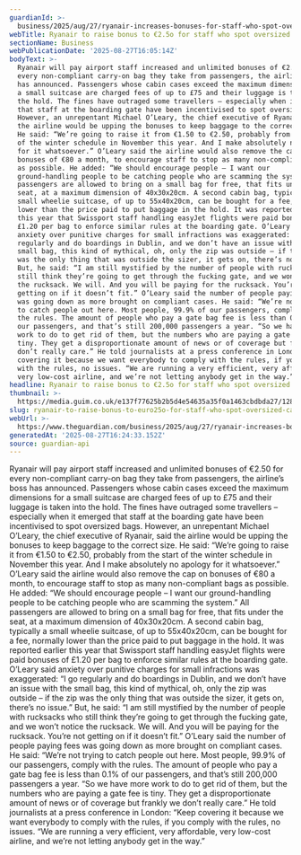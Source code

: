 ```yaml
---
guardianId: >-
  business/2025/aug/27/ryanair-increases-bonuses-for-staff-who-spot-oversized-cabin-bags
webTitle: Ryanair to raise bonus to €2.5o for staff who spot oversized cabin bags
sectionName: Business
webPublicationDate: '2025-08-27T16:05:14Z'
bodyText: >-
  Ryanair will pay airport staff increased and unlimited bonuses of €2.50 for
  every non-compliant carry-on bag they take from passengers, the airline’s boss
  has announced. Passengers whose cabin cases exceed the maximum dimensions for
  a small suitcase are charged fees of up to £75 and their luggage is taken into
  the hold. The fines have outraged some travellers – especially when it emerged
  that staff at the boarding gate have been incentivised to spot oversized bags.
  However, an unrepentant Michael O’Leary, the chief executive of Ryanair, said
  the airline would be upping the bonuses to keep baggage to the correct size.
  He said: “We’re going to raise it from €1.50 to €2.50, probably from the start
  of the winter schedule in November this year. And I make absolutely no apology
  for it whatsoever.” O’Leary said the airline would also remove the cap on
  bonuses of €80 a month, to encourage staff to stop as many non-compliant bags
  as possible. He added: “We should encourage people – I want our
  ground-handling people to be catching people who are scamming the system.” All
  passengers are allowed to bring on a small bag for free, that fits under the
  seat, at a maximum dimension of 40x30x20cm. A second cabin bag, typically a
  small wheelie suitcase, of up to 55x40x20cm, can be bought for a fee, normally
  lower than the price paid to put baggage in the hold. It was reported earlier
  this year that Swissport staff handling easyJet flights were paid bonuses of
  £1.20 per bag to enforce similar rules at the boarding gate. O’Leary said
  anxiety over punitive charges for small infractions was exaggerated: “I go
  regularly and do boardings in Dublin, and we don’t have an issue with the
  small bag, this kind of mythical, oh, only the zip was outside – if the zip
  was the only thing that was outside the sizer, it gets on, there’s no issue.”
  But, he said: “I am still mystified by the number of people with rucksacks who
  still think they’re going to get through the fucking gate, and we won’t notice
  the rucksack. We will. And you will be paying for the rucksack. You’re not
  getting on if it doesn’t fit.” O’Leary said the number of people paying fees
  was going down as more brought on compliant cases. He said: “We’re not trying
  to catch people out here. Most people, 99.9% of our passengers, comply with
  the rules. The amount of people who pay a gate bag fee is less than 0.1% of
  our passengers, and that’s still 200,000 passengers a year. “So we have more
  work to do to get rid of them, but the numbers who are paying a gate fee is
  tiny. They get a disproportionate amount of news or of coverage but frankly we
  don’t really care.” He told journalists at a press conference in London: “Keep
  covering it because we want everybody to comply with the rules, if you comply
  with the rules, no issues. “We are running a very efficient, very affordable,
  very low-cost airline, and we’re not letting anybody get in the way.”
headline: Ryanair to raise bonus to €2.5o for staff who spot oversized cabin bags
thumbnail: >-
  https://media.guim.co.uk/e137f77625b2b5d4e54635a35f0a1463cbdbda27/1288_0_6440_5152/500.jpg
slug: ryanair-to-raise-bonus-to-euro25o-for-staff-who-spot-oversized-cabin-bags
webUrl: >-
  https://www.theguardian.com/business/2025/aug/27/ryanair-increases-bonuses-for-staff-who-spot-oversized-cabin-bags
generatedAt: '2025-08-27T16:24:33.152Z'
source: guardian-api
---
```

Ryanair will pay airport staff increased and unlimited bonuses of €2.50 for every non-compliant carry-on bag they take from passengers, the airline’s boss has announced. Passengers whose cabin cases exceed the maximum dimensions for a small suitcase are charged fees of up to £75 and their luggage is taken into the hold. The fines have outraged some travellers – especially when it emerged that staff at the boarding gate have been incentivised to spot oversized bags. However, an unrepentant Michael O’Leary, the chief executive of Ryanair, said the airline would be upping the bonuses to keep baggage to the correct size. He said: “We’re going to raise it from €1.50 to €2.50, probably from the start of the winter schedule in November this year. And I make absolutely no apology for it whatsoever.” O’Leary said the airline would also remove the cap on bonuses of €80 a month, to encourage staff to stop as many non-compliant bags as possible. He added: “We should encourage people – I want our ground-handling people to be catching people who are scamming the system.” All passengers are allowed to bring on a small bag for free, that fits under the seat, at a maximum dimension of 40x30x20cm. A second cabin bag, typically a small wheelie suitcase, of up to 55x40x20cm, can be bought for a fee, normally lower than the price paid to put baggage in the hold. It was reported earlier this year that Swissport staff handling easyJet flights were paid bonuses of £1.20 per bag to enforce similar rules at the boarding gate. O’Leary said anxiety over punitive charges for small infractions was exaggerated: “I go regularly and do boardings in Dublin, and we don’t have an issue with the small bag, this kind of mythical, oh, only the zip was outside – if the zip was the only thing that was outside the sizer, it gets on, there’s no issue.” But, he said: “I am still mystified by the number of people with rucksacks who still think they’re going to get through the fucking gate, and we won’t notice the rucksack. We will. And you will be paying for the rucksack. You’re not getting on if it doesn’t fit.” O’Leary said the number of people paying fees was going down as more brought on compliant cases. He said: “We’re not trying to catch people out here. Most people, 99.9% of our passengers, comply with the rules. The amount of people who pay a gate bag fee is less than 0.1% of our passengers, and that’s still 200,000 passengers a year. “So we have more work to do to get rid of them, but the numbers who are paying a gate fee is tiny. They get a disproportionate amount of news or of coverage but frankly we don’t really care.” He told journalists at a press conference in London: “Keep covering it because we want everybody to comply with the rules, if you comply with the rules, no issues. “We are running a very efficient, very affordable, very low-cost airline, and we’re not letting anybody get in the way.”
